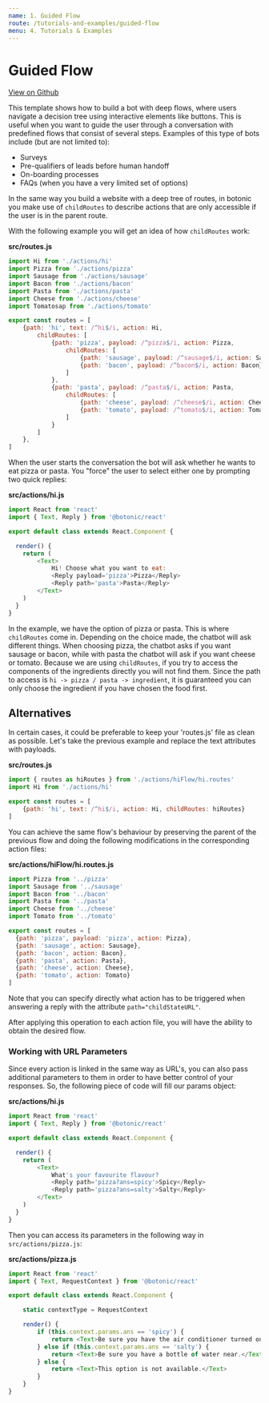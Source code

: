 ```yaml
---
name: 1. Guided Flow
route: /tutorials-and-examples/guided-flow
menu: 4. Tutorials & Examples
---
```




# **Guided Flow**

[View on Github](https://github.com/hubtype/botonic/tree/master/packages/botonic-cli/templates/childs)

This template shows how to build a bot with deep flows, where users navigate a decision tree using interactive elements like buttons. This is useful when you want to guide the user through a conversation with predefined flows that consist of several steps. Examples of this type of bots include (but are not limited to):

* Surveys
* Pre-qualifiers of leads before human handoff
* On-boarding processes
* FAQs (when you have a very limited set of options)

In the same way you build a website with a deep tree of routes, in botonic you make use of `childRoutes` to describe actions that are only accessible if the user is in the parent route.

With the following example you will get an idea of how `childRoutes` work:

**src/routes.js**

```javascript
import Hi from './actions/hi'
import Pizza from './actions/pizza'
import Sausage from './actions/sausage'
import Bacon from './actions/bacon'
import Pasta from './actions/pasta'
import Cheese from './actions/cheese'
import Tomatosap from './actions/tomato'

export const routes = [
    {path: 'hi', text: /^hi$/i, action: Hi,
        childRoutes: [
            {path: 'pizza', payload: /^pizza$/i, action: Pizza, 
                childRoutes: [
                    {path: 'sausage', payload: /^sausage$/i, action: Sausage},
                    {path: 'bacon', payload: /^bacon$/i, action: Bacon}
                ]
            },
            {path: 'pasta', payload: /^pasta$/i, action: Pasta, 
                childRoutes: [
                    {path: 'cheese', payload: /^cheese$/i, action: Cheese},
                    {path: 'tomato', payload: /^tomato$/i, action: Tomato}
                ]
            }
        ]
    },
]
```

When the user starts the conversation the bot will ask whether he wants to eat pizza or pasta. You "force" the user to select either one by prompting two quick replies:

**src/actions/hi.js**

```javascript
import React from 'react'
import { Text, Reply } from '@botonic/react'

export default class extends React.Component {

  render() {
    return (
        <Text>
            Hi! Choose what you want to eat:
            <Reply payload='pizza'>Pizza</Reply>
            <Reply path='pasta'>Pasta</Reply>
        </Text>
    )
  }
}
```

In the example, we have the option of pizza or pasta. This is where `childRoutes` come in. Depending on the choice made, the chatbot will ask different things. When choosing pizza, the chatbot asks if you want sausage or bacon, while with pasta the chatbot will ask if you want cheese or tomato. 
Because we are using `childRoutes`, if you try to access the components of the ingredients directly you will not find them. Since the path to access is `hi -> pizza / pasta -> ingredient`, it is guaranteed you can only choose the ingredient if you have chosen the food first.

## Alternatives

In certain cases, it could be preferable to keep your 'routes.js' file as clean as possible. Let's take the previous example and replace the text attributes with payloads.

**src/routes.js**

```javascript
import { routes as hiRoutes } from './actions/hiFlow/hi.routes'
import Hi from './actions/hi'

export const routes = [
    {path: 'hi', text: /^hi$/i, action: Hi, childRoutes: hiRoutes}
] 
```
You can achieve the same flow's behaviour by preserving the parent of the previous flow and doing the following modifications in the corresponding action files:

**src/actions/hiFlow/hi.routes.js**

```javascript
import Pizza from '../pizza'
import Sausage from '../sausage'
import Bacon from '../bacon'
import Pasta from '../pasta'
import Cheese from '../cheese'
import Tomato from '../tomato'

export const routes = [
  {path: 'pizza', payload: 'pizza', action: Pizza},
  {path: 'sausage', action: Sausage},
  {path: 'bacon', action: Bacon},
  {path: 'pasta', action: Pasta},
  {path: 'cheese', action: Cheese},
  {path: 'tomato', action: Tomato}
]

```


Note that you can specify directly what action has to be triggered when answering a reply with the attribute `path="childStateURL"`. 

After applying this operation to each action file, you will have the ability to obtain the desired flow.

### Working with URL Parameters

Since every action is linked in the same way as URL's, you can also pass additional parameters to them in order to have better control of your responses. So, the following piece of code will fill our params object:

**src/actions/hi.js**

```javascript
import React from 'react'
import { Text, Reply } from '@botonic/react'

export default class extends React.Component {

  render() {
    return (
        <Text>
            What's your favourite flavour?
            <Reply path='pizza?ans=spicy'>Spicy</Reply>
            <Reply path='pizza?ans=salty'>Salty</Reply>
        </Text>
    )
  }
}
```

Then you can access its parameters in the following way in `src/actions/pizza.js`:

**src/actions/pizza.js**

```javascript
import React from 'react'
import { Text, RequestContext } from '@botonic/react'

export default class extends React.Component {

    static contextType = RequestContext

    render() {
        if (this.context.params.ans == 'spicy') {
            return <Text>Be sure you have the air conditioner turned on.</Text>
        } else if (this.context.params.ans == 'salty') {
            return <Text>Be sure you have a bottle of water near.</Text>
        } else {
            return <Text>This option is not available.</Text>
        }
    }
}
```

<NextButton title="Human Handoff" href="/tutorials-and-examples/human-handoff" />
<PrevButton title="Channels" href="/main-concepts/channels" />


